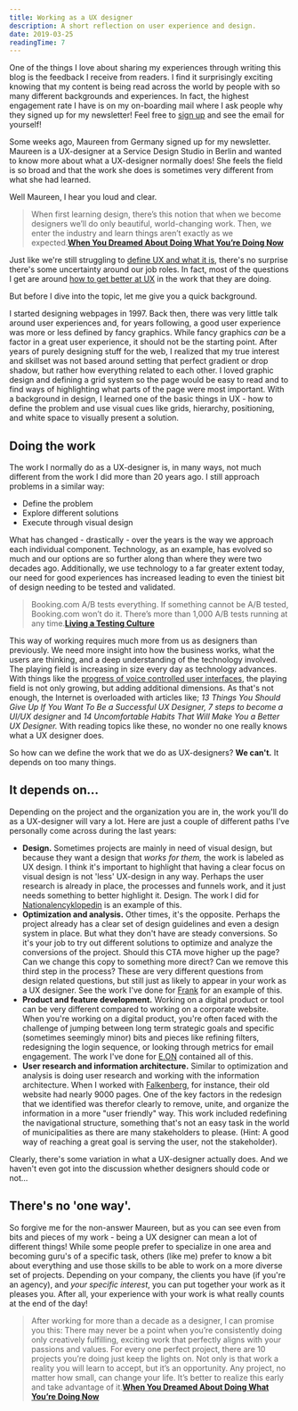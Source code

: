 ```yaml
---
title: Working as a UX designer
description: A short reflection on user experience and design.
date: 2019-03-25
readingTime: 7
---
```


One of the things I love about sharing my experiences through writing this blog is the feedback I receive from readers. I find it surprisingly exciting knowing that my content is being read across the world by people with so many different backgrounds and experiences. In fact, the highest engagement rate I have is on my on-boarding mail where I ask people why they signed up for my newsletter! Feel free to [sign up](/newsletter) and see the email for yourself!

Some weeks ago, Maureen from Germany signed up for my newsletter. Maureen is a UX-designer at a Service Design Studio in Berlin and wanted to know more about what a UX-designer normally does! She feels the field is so broad and that the work she does is sometimes very different from what she had learned.  

Well Maureen, I hear you loud and clear.


>When first learning design, there’s this notion that when we become designers we’ll do only beautiful, world-changing work. Then, we enter the industry and learn things aren’t exactly as we expected.**[When You Dreamed About Doing What You’re Doing Now](https://www.vanschneider.com/dreamed-youre-now)**

Just like we're still struggling to [define UX and what it is](/whatsux/), there's no surprise there's some uncertainty around our job roles. In fact, most of the questions I get are around [how to get better at UX](/learn-ux/) in the work that they are doing.

But before I dive into the topic, let me give you a quick background.

I started designing webpages in 1997. Back then, there was very little talk around user experiences and, for years following, a good user experience was more or less defined by fancy graphics. While fancy graphics *can* be a factor in a great user experience, it should not be the starting point. After years of purely designing stuff for the web, I realized that my true interest and skillset was not based around setting that perfect gradient or drop shadow, but rather how everything related to each other. I loved graphic design and defining a grid system so the page would be easy to read and to find ways of highlighting what parts of the page were most important. With a background in design, I learned one of the basic things in UX - how to define the problem and use visual cues like grids, hierarchy, positioning, and white space to visually present a solution.

## Doing the work

The work I normally do as a UX-designer is, in many ways, not much different from the work I did more than 20 years ago. I still approach problems in a similar way:

- Define the problem
- Explore different solutions
- Execute through visual design

What has changed - drastically - over the years is the way we approach each individual component. Technology, as an example, has evolved so much and our options are so further along than where they were two decades ago. Additionally, we use technology to a far greater extent today, our need for good experiences has increased leading to even the tiniest bit of design needing to be tested and validated.

>Booking.com A/B tests everything. If something cannot be A/B tested, Booking.com won’t do it. There’s more than 1,000 A/B tests running at any time.**[Living a Testing Culture](/abtests/)**

This way of working requires much more from us as designers than previously. We need more insight into how the business works, what the users are thinking, and a deep understanding of the technology involved. The playing field is increasing in size every day as technology advances. With things like the [progress of voice controlled user interfaces](/future-ux-designer/), the playing field is not only growing, but adding additional dimensions. As that's not enough, the Internet is overloaded with articles like; *13 Things You Should Give Up If You Want To Be a Successful UX Designer, 7 steps to become a UI/UX designer* and *14 Uncomfortable Habits That Will Make You a Better UX Designer.* With reading topics like these, no wonder no one really knows what a UX designer does.

So how can we define the work that we do as UX-designers? **We can't.** It depends on too many things.

## It depends on...

Depending on the project and the organization you are in, the work you'll do as a UX-designer will vary a lot. Here are just a couple of different paths I've personally come across during the last years:

- **Design.** Sometimes projects are mainly in need of visual design, but because they want a design that *works for them,* the work is labeled as UX design. I think it's important to highlight that having a clear focus on visual design is not 'less' UX-design in any way. Perhaps the user research is already in place, the processes and funnels work, and it just needs something to better highlight it. Design. The work I did for [Nationalencyklopedin](/case/ne/) is an example of this.
- **Optimization and analysis.** Other times, it's the opposite. Perhaps the project already has a clear set of design guidelines and even a design system in place. But what they don't have are steady conversions. So it's your job to try out different solutions to optimize and analyze the conversions of the project. Should this CTA move higher up the page? Can we change this copy to something more direct? Can we remove this third step in the process? These are very different questions from design related questions, but still just as likely to appear in your work as a UX designer. See the work I've done for [Frank](/case/frank/) for an example of this.
- **Product and feature development.** Working on a digital product or tool can be very different compared to working on a corporate website. When you're working on a digital product, you're often faced with the challenge of jumping between long term strategic goals and specific (sometimes seemingly minor) bits and pieces like refining filters, redesigning the login sequence, or looking through metrics for email engagement. The work I've done for [E.ON](/case/eon/) contained all of this.
- **User research and information architecture.** Similar to optimization and analysis is doing user research and working with the information architecture. When I worked with [Falkenberg](/case/falkenberg-kommun/), for instance, their old website had nearly 9000 pages. One of the key factors in the redesign that we identified was therefor clearly to remove, unite, and organize the information in a more "user friendly" way. This work included redefining the navigational structure, something that's not an easy task in the world of municipalities as there are many stakeholders to please. (Hint: A good way of reaching a great goal is serving the user, not the stakeholder).

Clearly, there's some variation in what a UX-designer actually does. And we haven't even got into the discussion whether designers should code or not...

## There's no 'one way'.

So forgive me for the non-answer Maureen, but as you can see even from bits and pieces of my work - being a UX designer can mean a lot of different things! While some people prefer to specialize in one area and becoming guru's of a specific task, others (like me) prefer to know a bit about everything and use those skills to be able to work on a more diverse set of projects. Depending on your company, the clients you have (if you're an agency), and *your specific interest*, you can put together your work as it pleases you. After all, your experience with your work is what really counts at the end of the day!

> After working for more than a decade as a designer, I can promise you this: There may never be a point when you’re consistently doing only creatively fulfilling, exciting work that perfectly aligns with your passions and values. For every one perfect project, there are 10 projects you’re doing just keep the lights on. Not only is that work a reality you will learn to accept, but it’s an opportunity. Any project, no matter how small, can change your life. It’s better to realize this early and take advantage of it.**[When You Dreamed About Doing What You’re Doing Now](https://www.vanschneider.com/dreamed-youre-now)**